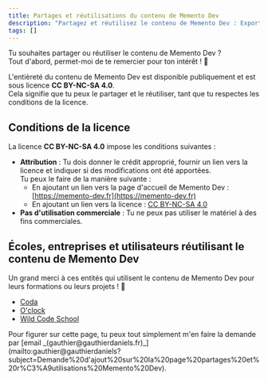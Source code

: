 ```yaml
---
title: Partages et réutilisations du contenu de Memento Dev
description: "Partagez et réutilisez le contenu de Memento Dev : Exportez, collaborez, intégrez !"
tags: []
---
```



Tu souhaites partager ou réutiliser le contenu de Memento Dev ?  
Tout d'abord, permet-moi de te remercier pour ton intérêt ! 🙏

L'entièreté du contenu de Memento Dev est disponible publiquement et est sous licence **CC BY-NC-SA 4.0**.  
Cela signifie que tu peux le partager et le réutiliser, tant que tu respectes les conditions de la licence.

## Conditions de la licence

La licence **CC BY-NC-SA 4.0** impose les conditions suivantes :

- **Attribution** : Tu dois donner le crédit approprié, fournir un lien vers la licence et indiquer si des modifications ont été apportées.  
  Tu peux le faire de la manière suivante :
  - En ajoutant un lien vers la page d'accueil de Memento Dev : [https://memento-dev.fr](https://memento-dev.fr)
  - En ajoutant un lien vers la licence : [CC BY-NC-SA 4.0](https://creativecommons.org/licenses/by-nc-sa/4.0/)
- **Pas d'utilisation commerciale** : Tu ne peux pas utiliser le matériel à des fins commerciales.

## Écoles, entreprises et utilisateurs réutilisant le contenu de Memento Dev

Un grand merci à ces entités qui utilisent le contenu de Memento Dev pour leurs formations ou leurs projets ! 🙏

- [Coda](https://coda.school)
- [O'clock](https://oclock.io)
- [Wild Code School](https://wildcodeschool.com)

<Callout type="note" title="Tu utilises mon contenu et tu souhaites apparaître ici ?">
  Pour figurer sur cette page, tu peux tout simplement m'en faire la demande par [email _(gauthier@gauthierdaniels.fr)_](mailto:gauthier@gauthierdaniels?subject=Demande%20d'ajout%20sur%20la%20page%20partages%20et%20r%C3%A9utilisations%20Memento%20Dev).
</Callout>
